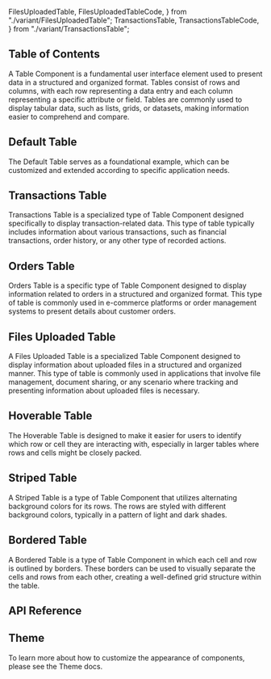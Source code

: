   FilesUploadedTable,
  FilesUploadedTableCode,
} from "./variant/FilesUploadedTable";
  TransactionsTable,
  TransactionsTableCode,
} from "./variant/TransactionsTable";


## Table of Contents

A Table Component is a fundamental user interface element used to present data in a structured and organized format. Tables consist of rows and columns, with each row representing a data entry and each column representing a specific attribute or field. Tables are commonly used to display tabular data, such as lists, grids, or datasets, making information easier to comprehend and compare.

## Default Table

The Default Table serves as a foundational example, which can be customized and extended according to specific application needs.

<CodePreview github="Table" code={DefaultTableCode}>
  <DefaultTable />
</CodePreview>

## Transactions Table

Transactions Table is a specialized type of Table Component designed specifically to display transaction-related data. This type of table typically includes information about various transactions, such as financial transactions, order history, or any other type of recorded actions.

<CodePreview github="Table" code={TransactionsTableCode}>
  <TransactionsTable />
</CodePreview>

## Orders Table

Orders Table is a specific type of Table Component designed to display information related to orders in a structured and organized format. This type of table is commonly used in e-commerce platforms or order management systems to present details about customer orders.

<CodePreview github="Table" code={OrdersTableCode}>
  <OrdersTable />
</CodePreview>

## Files Uploaded Table

A Files Uploaded Table is a specialized Table Component designed to display information about uploaded files in a structured and organized manner. This type of table is commonly used in applications that involve file management, document sharing, or any scenario where tracking and presenting information about uploaded files is necessary.

<CodePreview github="Table" code={FilesUploadedTableCode}>
  <FilesUploadedTable />
</CodePreview>

## Hoverable Table

The Hoverable Table is designed to make it easier for users to identify which row or cell they are interacting with, especially in larger tables where rows and cells might be closely packed.

<CodePreview github="Table" code={HoverableTableCode}>
  <HoverableTable />
</CodePreview>

## Striped Table

A Striped Table is a type of Table Component that utilizes alternating background colors for its rows. The rows are styled with different background colors, typically in a pattern of light and dark shades.

<CodePreview github="Table" code={StripedTableCode}>
  <StripedTable />
</CodePreview>

## Bordered Table

A Bordered Table is a type of Table Component in which each cell and row is outlined by borders. These borders can be used to visually separate the cells and rows from each other, creating a well-defined grid structure within the table.

<CodePreview github="Table" code={BorderedTableCode}>
  <BorderedTable />
</CodePreview>

## API Reference

<ComponentApi data={tableApiData} />

## Theme

To learn more about how to customize the appearance of components, please see the Theme docs.

<CssThemePreview code={useTheme().theme.table} />
